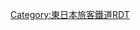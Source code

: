 {{Routemap|inline=<includeonly>yes</includeonly>|collapse=yes|title=成田線|title-bg=#00b261|title-color=white|map=
~~ ~~[[總武本線]]
\\BHF~~0.0~~JO 33 '''[[佐倉站|佐倉]]'''
\\ABZgr~~ ~~總武本線
\\eDST~~4.0~~''本佐倉信號場''~~-1986
\\TUNNEL1
\\BHF~~6.4~~JO 34 '''[[酒酒井站|酒酒井]]'''
\\eDST~~10.0~~''並木信號場''~~-1986
\STR+l\KRZo~~ ~~[[京成電鐵|京成]]：[[京成本線]]
\HST\BHF~~13.1~~JO 35 '''[[成田站|成田]]'''~~左：[[京成成田站|京成成田]]
\STRr\ABZgl~~ ~~我孫子支線
\\eABZgr~~ ~~''{{link-ja|成田鐵道|千葉交通}}：{{link-ja|多古線|成田鉄道多古線}}''
\KRW+l\KRWgr
STR+l\KRZu\KRZu~~ ~~京成：[[成田機場線]]
KRWg+l\KRWr\STR
LSTR\\STR~~ ~~機場支線
\\BHF~~20.0~~'''[[久住站|久住]]'''
\\BHF~~25.5~~'''[[滑河站|滑河]]'''
\\BHF~~31.6~~'''[[下總神崎站|下總神崎]]'''
\\BHF~~36.1~~'''[[大戶站|大戶]]'''
\\BHF~~40.0~~'''[[佐原站|佐原]]'''
\\BHF~~43.6~~'''[[香取站|香取]]'''
\\ABZgl~~ ~~[[鹿島線]]
\\BHF~~47.5~~'''[[水鄉站|水鄉]]'''
\\BHF~~52.7~~'''[[小見川站|小見川]]'''
\\BHF~~57.7~~'''[[笹川站|笹川]]'''
\\BHF~~62.9~~'''[[下總橘站|下總橘]]'''
\\BHF~~66.2~~'''[[下總豐里站|下總豐里]]'''
\\BHF~~71.0~~'''[[椎柴站|椎柴]]'''
\\ABZg+r~~ ~~總武本線
\\BHF~~75.4~~'''[[松岸站|松岸]]'''
~~ ~~總武本線
|map2=
\HST\BHF~~0.0~~JO 35 '''成田'''~~左：京成成田
STR+l\STRr\ABZgl~~ ~~我孫子支線
\LSTR\\STR\STR+l~~ ~~京成：成田機場線
\\\ABZgl\KRZo~~ ~~成田線本線
\\STR+l\KRZu\STRr
\STR\eDST~~5.3~~''{{link-ja|根古屋信號場 (JR東日本)|根古屋信号場 (JR東日本)|根古屋信號場}}''~~-2009
\BST\STR~~ ~~[[根古屋信號場 (京成)|根古屋信號場]]~~2010-
LSTR\STR\DST~~ ~~[[堀之內信號場]]
tSTRa\tSTRa\tSTRa
tKRWgl\tKRWg+r\tSTR
tSTR!~POINTERg@fq\tSTR\tSTR~~ ~~京成：[[東成田線]]
tSTR\tSTR!~POINTERg@fq\tSTR~~ ~~京成：京成本線
\tSTR\tBHF!~HUBaq\tBHF!~HUBeq\FLUG~~9.8~~'''[[機場第2候機樓站|機場第2候機樓]]'''
tHST+GRZq\tSTR\tSTR~~ ~~[[東成田站|東成田]]
tSTRl\tKRZt\tKRZt~~ ~~[[芝山鐵道]]：[[芝山鐵道線]]
FLUG\tKBHFe!~HUBaq\tKBHFe!~HUBeq~~10.8~~'''[[成田機場站|成田機場]]'''
|map3=
BHF!~HUBaq\BHF!~HUBeq~~0.0~~'''[[我孫子站 (千葉縣)|我孫子]]'''
STR\ABZgl~~ ~~[[常磐快速線]]
STRl\KRZo~~ ~~[[常磐緩行線]]
\BHF~~3.4~~'''[[東我孫子站|東我孫子]]'''
\BHF~~6.3~~'''[[湖北站 (日本)|湖北]]'''
\BHF~~8.9~~'''[[新木站|新木]]'''
\BHF~~12.1~~'''[[布佐站|布佐]]'''
\BHF~~14.0~~'''[[木下站|木下]]'''
\BHF~~18.3~~'''[[小林站 (千葉縣)|小林]]'''
\hKRZWae~~ ~~{{link-ja|長門川|長門川}}
\BHF~~23.2~~'''[[安食站|安食]]'''
\BHF~~27.8~~'''[[下總松崎站|下總松崎]]'''
HSTq\KRZu~~ ~~京成：成田機場線
\STR~~ ~~[[成田湯川站|成田湯川]]
\ABZg+l~~ ~~成田線本線
\\STR\STR+l~~ ~~京成：京成本線
\\BHF\BHF~~32.9~~'''成田'''~~京成成田
|bottom={{navbar|成田線RDT}}
}}<noinclude>{{rdt intro|[[成田線]]}}

[[Category:東日本旅客鐵道RDT]]
[[Category:成田線| ]]

</noinclude>